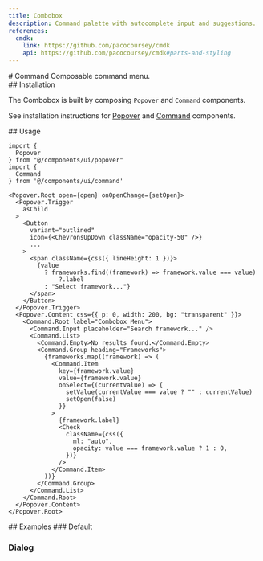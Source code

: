 ```yaml
---
title: Combobox
description: Command palette with autocomplete input and suggestions.
references:
  cmdk:
    link: https://github.com/pacocoursey/cmdk
    api: https://github.com/pacocoursey/cmdk#parts-and-styling
---
```

<ContentContainer>

<Section gap="1">
# Command
<Paragraph size={'extraLarge'} color={'tertiary'}>Composable command menu.</Paragraph>
<ComponentPreview name="combobox" withRecipe />
</Section>

<Section>
## Installation

The Combobox is built by composing `Popover` and `Command` components.

See installation instructions for [Popover](/docs/components/popover#installation) and [Command](/docs/components/command#installation) components.

</Section>

<Section>
## Usage

```tsx
import {
  Popover
} from "@/components/ui/popover"
import {
  Command
} from '@/components/ui/command'
```

```tsx
<Popover.Root open={open} onOpenChange={setOpen}>
  <Popover.Trigger
    asChild
  >
    <Button
      variant="outlined"
      icon={<ChevronsUpDown className="opacity-50" />}
      ...
    >
      <span className={css({ lineHeight: 1 })}>
        {value
          ? frameworks.find((framework) => framework.value === value)
              ?.label
          : "Select framework..."}
      </span>
    </Button>
  </Popover.Trigger>
  <Popover.Content css={{ p: 0, width: 200, bg: "transparent" }}>
    <Command.Root label="Combobox Menu">
      <Command.Input placeholder="Search framework..." />
      <Command.List>
        <Command.Empty>No results found.</Command.Empty>
        <Command.Group heading="Frameworks">
          {frameworks.map((framework) => (
            <Command.Item
              key={framework.value}
              value={framework.value}
              onSelect={(currentValue) => {
                setValue(currentValue === value ? "" : currentValue)
                setOpen(false)
              }}
            >
              {framework.label}
              <Check
                className={css({
                  ml: "auto",
                  opacity: value === framework.value ? 1 : 0,
                })}
              />
            </Command.Item>
          ))}
        </Command.Group>
      </Command.List>
    </Command.Root>
  </Popover.Content>
</Popover.Root>
```
</Section>

<Section>
## Examples
### Default

<ComponentPreview name="combobox" />

### Dialog

<ComponentPreview name="combobox" file="popover" />

</Section>

</ContentContainer>